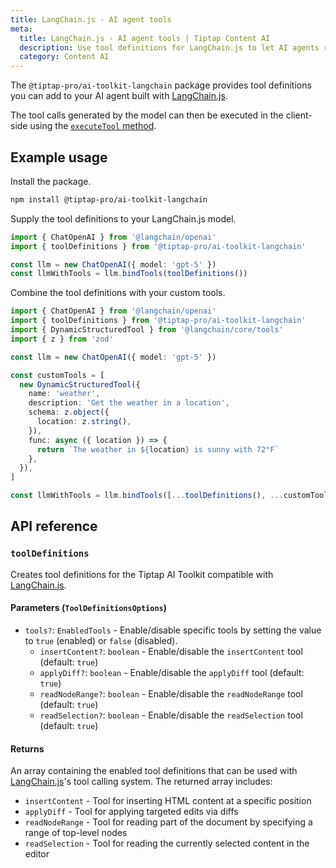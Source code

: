 ```yaml
---
title: LangChain.js - AI agent tools
meta:
  title: LangChain.js - AI agent tools | Tiptap Content AI
  description: Use tool definitions for LangChain.js to let AI agents read and edit Tiptap documents.
  category: Content AI
---
```


The `@tiptap-pro/ai-toolkit-langchain` package provides tool definitions you can add to your AI agent built with [LangChain.js](https://js.langchain.com/).

The tool calls generated by the model can then be executed in the client-side using the [`executeTool` method](/content-ai/capabilities/ai-toolkit/primitives/execute-tool).

## Example usage

Install the package.

```bash
npm install @tiptap-pro/ai-toolkit-langchain
```

Supply the tool definitions to your LangChain.js model.

```ts
import { ChatOpenAI } from '@langchain/openai'
import { toolDefinitions } from '@tiptap-pro/ai-toolkit-langchain'

const llm = new ChatOpenAI({ model: 'gpt-5' })
const llmWithTools = llm.bindTools(toolDefinitions())
```

Combine the tool definitions with your custom tools.

```ts
import { ChatOpenAI } from '@langchain/openai'
import { toolDefinitions } from '@tiptap-pro/ai-toolkit-langchain'
import { DynamicStructuredTool } from '@langchain/core/tools'
import { z } from 'zod'

const llm = new ChatOpenAI({ model: 'gpt-5' })

const customTools = [
  new DynamicStructuredTool({
    name: 'weather',
    description: 'Get the weather in a location',
    schema: z.object({
      location: z.string(),
    }),
    func: async ({ location }) => {
      return `The weather in ${location} is sunny with 72°F`
    },
  }),
]

const llmWithTools = llm.bindTools([...toolDefinitions(), ...customTools])
```

## API reference

### `toolDefinitions`

Creates tool definitions for the Tiptap AI Toolkit compatible with [LangChain.js](https://js.langchain.com/).

#### Parameters (`ToolDefinitionsOptions`)

- `tools?`: `EnabledTools` - Enable/disable specific tools by setting the value to `true` (enabled) or `false` (disabled).
  - `insertContent?`: `boolean` - Enable/disable the `insertContent` tool (default: `true`)
  - `applyDiff?`: `boolean` - Enable/disable the `applyDiff` tool (default: `true`)
  - `readNodeRange?`: `boolean` - Enable/disable the `readNodeRange` tool (default: `true`)
  - `readSelection?`: `boolean` - Enable/disable the `readSelection` tool (default: `true`)

#### Returns

An array containing the enabled tool definitions that can be used with [LangChain.js](https://js.langchain.com/)'s tool calling system. The returned array includes:

- `insertContent` - Tool for inserting HTML content at a specific position
- `applyDiff` - Tool for applying targeted edits via diffs
- `readNodeRange` - Tool for reading part of the document by specifying a range of top-level nodes
- `readSelection` - Tool for reading the currently selected content in the editor
